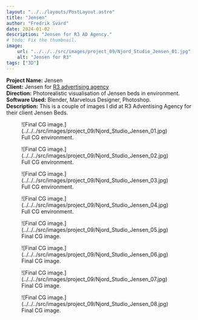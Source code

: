 ```yaml
---
layout: "../../layouts/PostLayout.astro"
title: "Jensen"
author: "Fredrik Svärd"
date: 2024-01-02
description: "Jensen for R3 AD Agency."
# todo: Fix the thumbnail.
image:
    url: "../../../src/images/project_09/Njord_Studio_Jensen_01.jpg"
    alt: "Jensen for R3"
tags: ["3D"]
---
```



<b>Project Name:</b> Jensen<br />
<b>Client:</b> Jensen for <a href="https://www.r-3.se/">R3 advertising agency</a><br />
<b>Direction:</b> Photorealistic visualisation of Jensen beds in environment.<br />
<b>Software Used:</b> Blender, Marvelous Designer, Photoshop.<br />
<b>Description:</b> This is a couple of images I did at R3 Adventising Agency for their client Jensen Beds.<br />

<figure>
    ![Final CG image.](../../../src/images/project_09/Njord_Studio_Jensen_01.jpg)
    <figcaption>Full CG environment.</figcaption>
</figure>

<figure>
    ![Final CG image.](../../../src/images/project_09/Njord_Studio_Jensen_02.jpg)
    <figcaption>Full CG environment.</figcaption>
</figure>

<figure>
    ![Final CG image.](../../../src/images/project_09/Njord_Studio_Jensen_03.jpg)
    <figcaption>Full CG environment.</figcaption>
</figure>

<figure>
    ![Final CG image.](../../../src/images/project_09/Njord_Studio_Jensen_04.jpg)
    <figcaption>Full CG environment.</figcaption>
</figure>

<figure>
    ![Final CG image.](../../../src/images/project_09/Njord_Studio_Jensen_05.jpg)
    <figcaption>Final CG image.</figcaption>
</figure>

<figure>
    ![Final CG image.](../../../src/images/project_09/Njord_Studio_Jensen_06.jpg)
    <figcaption>Final CG image.</figcaption>
</figure>

<figure>
    ![Final CG image.](../../../src/images/project_09/Njord_Studio_Jensen_07.jpg)
    <figcaption>Final CG image.</figcaption>
</figure>

<figure>
    ![Final CG image.](../../../src/images/project_09/Njord_Studio_Jensen_08.jpg)
    <figcaption>Final CG image.</figcaption>
</figure>